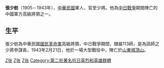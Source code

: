 '''張少舫'''（1905－1943年），[[中華民國|中華民國]]軍人，官至少將。他為[[中国抗日战争|中日戰爭]]期間陣亡的中國軍方高級將領之一。

==生平==
張少舫為中華民國[[國民革命軍|國民革命軍]]高級將領，中日戰爭期間，隸屬113師，是為該師之少將參謀長，1943年2月21日，他於一場大型戰役中，陣亡於[[山東|山東]][[城頂山|城頂山]]。

[[Category:中華民國大陸時期軍事人物|Z张]]
[[Category:中国抗日战争牺牲者|Z张]]
[[Category:1943年逝世|Z张]]
[[Category:第二批著名抗日英烈和英雄群體|Category:第二批著名抗日英烈和英雄群體]]